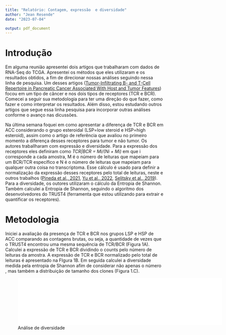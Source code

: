 ```yaml
---
title: "Relatório: Contagem, expressão  e diversidade"
author: "Jean Resende"
date: "2023-07-04"

output: pdf_document
---
```


# Introdução

Em alguma reunião apresentei dois artigos que trabalharam com dados de RNA-Seq do TCGA. Apresentei os métodos que eles utilizaram e os resultados obtidos, a fim de direcionar nossas análises seguindo nessa linha de pesquisa. Um desses artigos ([Tumor-Infiltrating B- and T-Cell Repertoire in Pancreatic Cancer Associated With Host and Tumor Features](https://www.frontiersin.org/articles/10.3389/fimmu.2021.730746/full)) focou em um tipo de câncer e nos dois tipos de receptores (TCR e BCR). Comecei a seguir sua metodologia para ter uma direção do que fazer, como fazer e como interpretar os resultados. Além disso, estou estudando outros artigos que segue essa linha pesquisa para incorporar outras análises conforme o avanço nas dicussões.

Na última semana foquei em como apresentar a diferença de TCR e BCR em ACC considerando o grupo esteroidal (LSP=low steroid e HSP=high esteroid), assim como o artigo de referência que avaliou no primeiro momento a diferença desses receptores para tumor e não tumor. Os autores traballharam com expressão e diversidade. Para a expressão dos receptores eles definiram como *TCR|BCR = Mi/(Ni + Mi)* em que i corresponde a cada amostra, M é o número de leituras que mapeiam para um BCR/TCR específico e N é o número de leituras que mapeiam para qualquer outra coisa no transcriptoma. Esse cálculo é usado para definir a normalização da expressão desses receptores pelo total de leituras, neste e outros trabalhos ([Pineda et al., 2021](https://www.frontiersin.org/articles/10.3389/fimmu.2021.730746/full), [Yu et al., 2022](https://www.frontiersin.org/articles/10.3389/fimmu.2021.790119/full), [Selitsky et al., 2019](https://genomemedicine.biomedcentral.com/articles/10.1186/s13073-019-0647-5)). Para a diversidade, os outores utilizaram o cálculo da Entropia de Shannon. Também calculei a Entropia de Shannon, seguindo o algoritmo dos desenvolvedores do TRUST4 (ferramenta que estou utilizando para extrair e quantificar os receptores).


# Metodologia

Iniciei a avaliação da presença de TCR e BCR nos grupos LSP e HSP de ACC comparando as
contagens brutas, ou seja, a quantidade de vezes que o TRUST4 encontrou uma mesma sequência de TCR/BCR (Figura 1A). Calculei a expressão de TCR e BCR dividindo o counts pelo número de leituras da amostra. A expressão de TCR e BCR normalizado pelo total de leituras é apresentado na FIgura 1B. Em seguida calculei a diversidade medida pela entropia de Shannon afim de considerar não apenas o número , mas também a distribuição de tamanho dos clones (Figura 1.C). 

![Análise de diversidade](../figures/diversity_retrato.pdf){width=650px}





